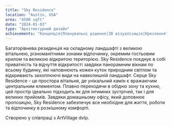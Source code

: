 ```yaml
---
title: "Sky Residence"
location: "Austin, USA"
area: "4500 sqft"
date: "2024-01-03"
type: "Архітектурний дизайн"
achievements: "Концепція|Планувальні рішення|3D візуалізація|Креслення"
---
```


Багаторівнева резиденція на складному ландшафті з великою вітальнею, різноманітними зонами відпочинку, окремим гостьовим крилом та великою відкритою територією.
Sky Residence поєднує в собі приватність та відчуття відкритості завдяки панорамним вікнам по всьому будинку, які наповнюють кожен куток природним світлом та відкривають захоплюючі види на навколишній ландшафт.
Серце Sky Residence - це простора вітальня, де унікальний камін є вражаючим центральним елементом. Плавно переходячи в обідню зону та кухню, цей простір ідеально підходить як для інтимних зустрічей, так і для великих прийомів.
Завдяки домашньому офісу, який доповнює пропозицію, Sky Residence забезпечує все необхідне для життя, роботи та відпочинку в розкішному комфорті.

Створено у співпраці з ArtVillage dvlp.
